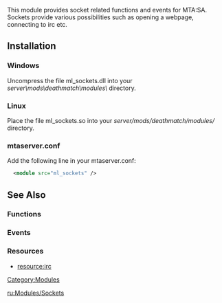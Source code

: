 <pageclass class="#AA7592" subcaption="Sockets Module"></pageclass>

{{Module_Info|
  name           = ml_sockets |
  version        = 1.3 |
  author         = Gamesnert, x86 & MCvarial |
  module_website = ''[http://code.google.com/p/multitheftauto-modules/ Here]'' |
  download_link  = ''[http://code.google.com/p/multitheftauto-modules/downloads/list Here]'' |
  license        = ''GPLv3'' |
  written_in     = C++ |
  operating_system = Cross-platform |
  compatible_with = 1.x
}}
This module provides socket related functions and events for MTA:SA.
Sockets provide various possibilities such as opening a webpage, connecting to irc etc.

==Installation==
===Windows===
Uncompress the file ml_sockets.dll into your ''server\mods\deathmatch\modules\'' directory.

===Linux===
Place the file ml_sockets.so into your ''server/mods/deathmatch/modules/'' directory.

===mtaserver.conf===
Add the following line in your mtaserver.conf:
<syntaxhighlight lang="xml">
  <module src="ml_sockets" />
</syntaxhighlight>

==See Also==
===Functions===
{{Modules/Sockets/Functions}}

===Events===
{{Modules/Sockets/Events}}

===Resources===
*[[/resource:irc.md|resource:irc]]
[[/Category:Modules.md|Category:Modules]]

[[/ru:Modules/Sockets.md|ru:Modules/Sockets]]